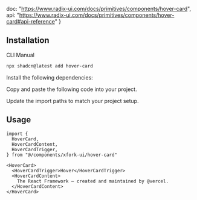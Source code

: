   doc: "https://www.radix-ui.com/docs/primitives/components/hover-card",
  api: "https://www.radix-ui.com/docs/primitives/components/hover-card#api-reference"
}

<ComponentPreview demoName="hover-card-demo" hint="Hover over the trigger" />

## Installation

<Tabs defaultValue="cli">

<TabsList>
  <TabsTrigger value="cli">CLI</TabsTrigger>
  <TabsTrigger value="manual">Manual</TabsTrigger>
</TabsList>

<TabsContent value="cli">

```bash
npx shadcn@latest add hover-card
```

</TabsContent>

<TabsContent value="manual">

<Steps>

<Step>Install the following dependencies:</Step>

<InstallBlock packageName="@radix-ui/react-hover-card" />

<Step>Copy and paste the following code into your project.</Step>

<ComponentSource name="hover-card" />

<Step>Update the import paths to match your project setup.</Step>

</Steps>

</TabsContent>

</Tabs>

## Usage



```tsx
import {
  HoverCard,
  HoverCardContent,
  HoverCardTrigger,
} from "@/components/xfork-ui/hover-card"
```

```tsx
<HoverCard>
  <HoverCardTrigger>Hover</HoverCardTrigger>
  <HoverCardContent>
    The React Framework – created and maintained by @vercel.
  </HoverCardContent>
</HoverCard>
```

